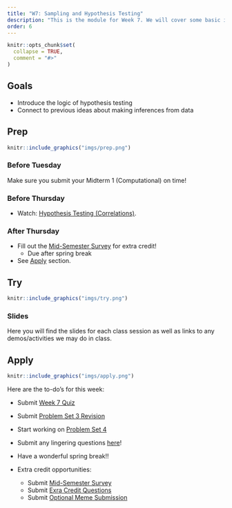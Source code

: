 ```yaml
---
title: "W7: Sampling and Hypothesis Testing"
description: "This is the module for Week 7. We will cover some basic ideas about making inferences about populations from samples. We will learn about the ideas behind why we use statistics to make claims about the world around us."
order: 6
---
```


```r
knitr::opts_chunk$set(
  collapse = TRUE,
  comment = "#>"
)
```

## Goals

- Introduce the logic of hypothesis testing
- Connect to previous ideas about making inferences from data

## Prep 

:::::{.card .border .border-2 .border-info}
:::: {.grid .g-0}
::: {.g-col-3}
:::: {.card-body}

```r
knitr::include_graphics("imgs/prep.png")
```

::::
:::

::: {.g-col-9}
:::: {.card-body}

### Before Tuesday

Make sure you submit your Midterm 1 (Computational) on time! 

### Before Thursday

- Watch: <span style="color:#508AB0"><a href="https://bowdoin.instructure.com/courses/6949/modules/items/456223" target="_blank">Hypothesis Testing (Correlations)</a></span>.

<!-- ([See Google Sheets Solution Here](https://docs.google.com/spreadsheets/d/14XuoLvnl9BpY0-ul54TQ8zCeoBcS0n_hfKV3OpSOFgQ/edit?usp=drive_link)) -->


### After Thursday

- Fill out the <span style="color:#508AB0"><a href="https://bowdoin.instructure.com/courses/6949/modules/items/453353" target="_blank">Mid-Semester Survey</a></span> for extra credit! 
  - Due after spring break
- See [Apply](#apply) section.



::::
:::
::::
:::::

## Try {.mt-5}

:::::{.card .border .border-2 .border-info}
:::: {.grid .g-0}
::: {.g-col-3}
:::: {.card-body}

```r
knitr::include_graphics("imgs/try.png")
```

::::
:::

::: {.g-col-9}
:::: {.card-body}

### Slides

Here you will find the slides for each class session as well as links to any demos/activities we may do in class.

<!-- <a class="btn btn-outline-info" href="../../slides/W7_hypothesis_testing.pdf" role="button" target="_blank">W7: Slides 1</a> -->

<!-- <a class="btn btn-outline-info" href="../../slides/W7_hypothesis_testing_2.pdf" role="button" target="_blank">W7: Slides 2</a> -->


::::
:::


::::
:::::

## Apply {.mt-5}

:::::{.card .border .border-2 .border-info}
:::: {.grid .g-0}
::: {.g-col-3}
:::: {.card-body}

```r
knitr::include_graphics("imgs/apply.png")
```

::::
:::

::: {.g-col-9}
:::: {.card-body}

Here are the to-do's for this week:

- Submit <span style="color:#508AB0"><a href="https://bowdoin.instructure.com/courses/6949/modules/items/456220" target="_blank">Week 7 Quiz</a></span> 
- Submit  <span style="color:#508AB0"><a href="https://bowdoin.instructure.com/courses/6949/modules/items/430231" target="_blank">Problem Set 3 Revision</a></span>
- Start working on <span style="color:#508AB0"><a href="https://bowdoin.instructure.com/courses/6949/modules/items/430235" target="_blank">Problem Set 4</a></span>
- Submit any lingering questions <a href="https://forms.gle/pv2XV6e1Jist7SUf7" target="_blank">here</a>!
- Have a wonderful spring break!!

- Extra credit opportunities:
  - Submit <span style="color:#508AB0"><a href="https://bowdoin.instructure.com/courses/6949/modules/items/453353" target="_blank">Mid-Semester Survey</a></span>
  - Submit <span style="color:#508AB0"><a href="https://bowdoin.instructure.com/courses/6949/modules/items/456216" target="_blank">Exra Credit Questions</a></span>
  - Submit <span style="color:#508AB0"><a href="https://bowdoin.instructure.com/courses/6949/modules/items/456217" target="_blank">Optional Meme Submission</a></span> 

::::
:::


::::
:::::